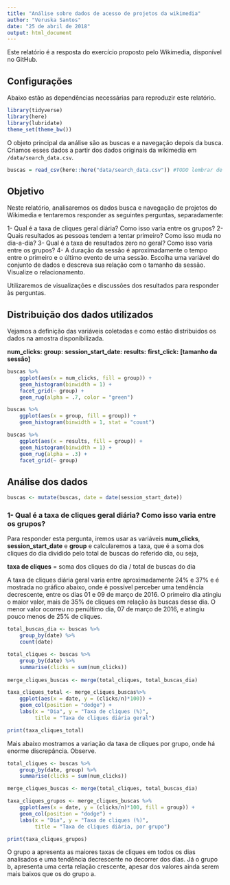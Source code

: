 ```yaml
---
title: "Análise sobre dados de acesso de projetos da wikimedia"
author: "Veruska Santos"
date: "25 de abril de 2018"
output: html_document
---
```


Este relatório é a resposta do exercício proposto pelo Wikimedia, disponível no GitHub.

## Configurações

Abaixo estão as dependências necessárias para reproduzir este relatório.

```r
library(tidyverse)
library(here)
library(lubridate)
theme_set(theme_bw())
```

O objeto principal da análise são as buscas e a navegação depois da busca. Criamos esses dados a partir dos dados originais da wikimedia em `/data/search_data.csv`. 

```r
buscas = read_csv(here::here("data/search_data.csv")) #TODO lembrar de usar todos os dados
```

## Objetivo

Neste relatório, analisaremos os dados busca e navegação de projetos do Wikimedia e tentaremos responder as seguintes perguntas, separadamente:

1- Qual é a taxa de cliques geral diária? Como isso varia entre os grupos?
2- Quais resultados as pessoas tendem a tentar primeiro? Como isso muda no dia-a-dia?
3- Qual é a taxa de resultados zero no geral? Como isso varia entre os grupos?
4- A duração da sessão é aproximadamente o tempo entre o primeiro e o último evento de uma sessão. Escolha uma variável do conjunto de dados e descreva sua relação com o tamanho da sessão. Visualize o relacionamento.

Utilizaremos de visualizações e discussões dos resultados para responder às perguntas.

## Distribuição dos dados utilizados

Vejamos a definição das variáveis coletadas e como estão distribuidos os dados na amostra disponibilizada.

**num_clicks:**
**group:**
**session_start_date:**
**results:**
**first_click:**
**[tamanho da sessão]**

```r
buscas %>% 
    ggplot(aes(x = num_clicks, fill = group)) + 
    geom_histogram(binwidth = 1) +
    facet_grid(~ group) +
    geom_rug(alpha = .7, color = "green")
```

```r
buscas %>% 
    ggplot(aes(x = group, fill = group)) + 
    geom_histogram(binwidth = 1, stat = "count")
```

```r
buscas %>% 
    ggplot(aes(x = results, fill = group)) + 
    geom_histogram(binwidth = 1) +
    geom_rug(alpha = .3) +
    facet_grid(~ group)
```


## Análise dos dados

```r
buscas <- mutate(buscas, date = date(session_start_date))
```

### 1- Qual é a taxa de cliques geral diária? Como isso varia entre os grupos?

Para responder esta pergunta, iremos usar as variáveis **num_clicks**, **session_start_date** e **group** e calcularemos a taxa, que é a soma dos cliques do dia dividido pelo total de buscas do referido dia, ou seja, 

**taxa de cliques** = soma dos cliques do dia / total de buscas do dia

A taxa de cliques diária geral varia entre aproximadamente 24% e 37% e é mostrada no gráfico abaixo, onde é possível perceber uma tendência decrescente, entre os dias 01 e 09 de março de 2016. O primeiro dia atingiu o maior valor, mais de 35% de cliques em relação às buscas desse dia. O menor valor ocorreu no penúltimo dia, 07 de março de 2016, e atingiu pouco menos de 25% de cliques.

```r
total_buscas_dia <- buscas %>% 
    group_by(date) %>% 
    count(date)

total_cliques <- buscas %>% 
    group_by(date) %>%
    summarise(clicks = sum(num_clicks))
    
merge_cliques_buscas <- merge(total_cliques, total_buscas_dia)

taxa_cliques_total <- merge_cliques_buscas%>%
    ggplot(aes(x = date, y = (clicks/n)*100)) + 
    geom_col(position = "dodge") +
    labs(x = "Dia", y = "Taxa de cliques (%)", 
         title = "Taxa de cliques diária geral")

print(taxa_cliques_total)
```

Mais abaixo mostramos a variação da taxa de cliques por grupo, onde há enorme discrepância. Observe.

```r

total_cliques <- buscas %>% 
    group_by(date, group) %>%
    summarise(clicks = sum(num_clicks))

merge_cliques_buscas <- merge(total_cliques, total_buscas_dia)

taxa_cliques_grupos <- merge_cliques_buscas %>%
    ggplot(aes(x = date, y = (clicks/n)*100, fill = group)) + 
    geom_col(position = "dodge") +
    labs(x = "Dia", y = "Taxa de cliques (%)", 
         title = "Taxa de cliques diária, por grupo")

print(taxa_cliques_grupos)
```

O grupo a apresenta as maiores taxas de cliques em todos os dias analisados e uma tendência decrescente no decorrer dos dias. Já o grupo b, apresenta uma certa relação crescente, apesar dos valores ainda serem mais baixos que os do grupo a.

```r


```






